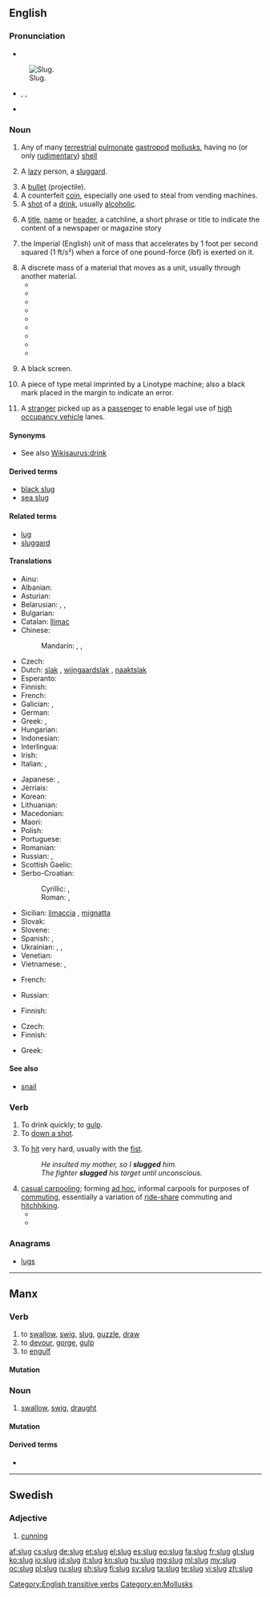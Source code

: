 ==English==

===Pronunciation===
* {{audio|En-us-slug.ogg|Audio (US)}}
[[Image:Arion vulgaris eating.jpg|thumb|Slug.]]
* {{enPR|slŭg}}, {{IPA|/slʌɡ/}}, {{X-SAMPA|/slVg/}}
* {{rhymes|ʌɡ}}

===Noun===
{{en-noun}}
{{wikipedia|Slug (disambiguation)|slug}}

# Any of many [[terrestrial]] [[pulmonate]] [[gastropod]] [[mollusk]]s, having no (or only [[rudimentary]]) [[shell]]
# {{slang}} A [[lazy]] person, a [[sluggard]].
# A [[bullet]]  (projectile).
# A counterfeit [[coin]], especially one used to steal from vending machines.
# A [[shot]] of a [[drink]], usually [[alcoholic]].
# {{context|journalism}} A [[title]], [[name]] or [[header]], a catchline, a short phrase or title to indicate the content of a newspaper or magazine story
# {{physics|rarely used}} the Imperial (English) unit of mass that accelerates by 1 foot per second squared (1 ft/s²) when a force of one pound-force (lbf) is exerted on it.
# A discrete mass of a material that moves as a unit, usually through another material.
#* {{quote-journal|journal=Pulp & paper international|volume=15|year=1973|passage=When these layers are recovered they inevitably result in a '''slug''' of sawdust which goes into the digester and tends to plug the screens in a Kamyr digester.}}
#* {{quote-book|title=Occupational safety and health decisions|author=United States. Occupational Safety and Health Review Commission, United States. Board of Mine Operations Appeals|year=1987|passage=Then, just a few nights before August 6, Gilbert testified that a "'''slug''' of sand-rock" weighing an estimate of one to two tons fell on his continuous miner as he was taking a cut, approximately fifteen feet from where he was standing.}}
#* {{quote-book|title=The Corps and the Shore|page=159|author=Orrin H. Pilkey|coauthors=Katharine L. Dixon|year=1998|passage=Tvpically, enough sand is emplaced to create a '''slug''' of sand that moves along the shore causing noticeable and somewhat dramatic local changes.}}
#* {{quote-book|title=The oil industry of the former Soviet Union|page=112|author=N. A. Krylov|coauthors=A. A. Bokserman, Evgeniĭ Romanovich Stavrovskiĭ|year=1998|passage-This is also furthered by the creation of a '''slug''' of light hydrocarbons near the oil displacement front, extracted by the carbon dioxide from the oil}}
#* {{quote-book|title=Lee's loss prevention in the process industries|page=16-115|author=Sam Mannan|coauthors=Frank P. Lees|year=2005|passage=Another phenomenon investigated was a '''slug''' of water falling through the cloud.}}
#* {{quote-book|title=Disinfection of pipelines and storage facilities field guide|page=54|author=William Lauer|coauthors=Fred Sanchez|year=2007|passage=This method uses a '''slug''' of 100 mg/L chlorinated water as a '''slug''' that moves along the length of the pipeline. The '''slug''' is a percentage of the total length of the pipeline.}}
#* {{quote-book|title=The water dictionary: a comprehensive reference of water terminology|page=556|author=Nancy E. McTigue|coauthors=James M. Symons, American Water Works Association|year=2010|passage=For example, a '''slug''' of iron rust might appear because of the shearing action of a high-demand flow that loosens a previously deposited iron precipitate.}}
#* {{quote-book|title=Extreme Environmental Events|page=1198|author=Robert A. Meyers|year=2010|passage=These experiments investigate the ascent of a '''slug''' of gas in a vertical liquid-filed tube featuring a flare that abruptly doubles the cross sectional area.}}
#* {{quote-book|title=The Art of Rimfire Accuracy|page=125|author=Bill Calfee|year=2011|passage=You had to learn to grab the teat up next to the udder with your thumb and side of your first finger, grab a '''slug''' of milk and progressively squeeze it down the teat past your middle finger, ring finger and little finger}}
# {{context|television editing}} A black screen.
# {{metal typesetting}} A piece of type metal imprinted by a Linotype machine; also a black mark placed in the margin to indicate an error.
# {{context|regional}} A [[stranger]] picked up as a [[passenger]] to enable legal use of [[high occupancy vehicle]] lanes.

====Synonyms====
* {{sense|a quantity of a drink}} See also [[Wikisaurus:drink]]

====Derived terms====
* [[black slug]]
* [[sea slug]]

====Related terms====
* [[lug]]<!-- See etymology there -->
* [[sluggard]]

====Translations====
{{trans-top|gastropod}}
* Ainu: {{tø|ain|シマイマ|tr=simayma}}
* Albanian: {{t-|sq|ligavec}}
* Asturian: {{t-|ast|llimiagu}}
* Belarusian: {{t+|be|смоўж|m|tr=smoŭž|sc=Cyrl}}, {{t-|be|слімак|m|tr=slimák|sc=Cyrl}}, {{t-|be|слізняк|m|tr=sliznják|sc=Cyrl}}
* Bulgarian: {{t-|bg|гол охлюв|m|tr=gol óhljuv|sc=Cyrl}}
* Catalan: [[llimac]] {{m}}
* Chinese:
*: Mandarin: {{t|cmn|鼻涕蟲|sc=Hani}}, {{t|cmn|鼻涕虫|tr=bítìchóng|sc=Hani}}, {{t|cmn|蛞蝓|tr=kuòyú|sc=Hani}}
* Czech: {{t-|cs|slimák|m}}
* Dutch: [[slak]] {{f}}, [[wijngaardslak]] {{f}}, [[naaktslak]] {{f}}
* Esperanto: {{t-|eo|limako}}
* Finnish: {{t+|fi|etana}}
* French: {{t+|fr|limace|f}}
* Galician: {{t-|gl|lesma|f}}, {{t-|gl|lesme|f}}
* German: {{t+|de|Nacktschnecke|f}}
* Greek: {{t+|el|γυμνοσάλιαγκας|n|tr=gymnosáliagkas}}, {{qualifier|scientific}} {{t-|el|λείμαξ|m|tr=leímax}}
* Hungarian: {{t-|hu|meztelen csiga}}
* Indonesian: {{t+|id|siput}}
* Interlingua: {{t-|ia|limace}}
* Irish: {{t+|ga|seilide|m}}
* Italian: {{t+|it|lumaca|f}}, {{t-|it|limaccia|f}}
{{trans-mid}}
* Japanese: {{t+|ja|蛞蝓|tr=なめくじ, namekuji|sc=Jpan}}, {{t-|ja|ナメクジ|tr=namekuji|sc=Jpan}}
* Jèrriais: {{tø|roa-jer|lînmache|f}}
* Korean: {{t-|ko|민달팽이|tr=mindalpaeng-i|sc=Kore}}
* Lithuanian: {{t-|lt|šliužas|m}}
* Macedonian: {{t-|mk|голич|m|tr=gólič}}
* Maori: {{t-|mi|putoko}}
* Polish: {{t+|pl|ślimak|m}}
* Portuguese: {{t+|pt|lesma|f}}
* Romanian: {{t+|ro|melc|m}}
* Russian: {{t+|ru|слизень|m|tr=slízenʹ}}, {{t+|ru|слизняк|m|tr=sliznják}}
* Scottish Gaelic: {{t-|gd|seilcheag|f}}
* Serbo-Croatian:
*: Cyrillic: {{t-|sh|пуж голаћ|m}}, {{t-|sh|пуж слинар|m}}
*: Roman: {{t-|sh|puž golać|m}}, {{t-|sh|puž slinar|m}}
* Sicilian: [[limaccia]] {{f}} , [[mignatta]] {{f}}
* Slovak: {{t-|sk|slimák|m}}
* Slovene: {{t-|sl|polž slinar|m}}
* Spanish: {{t+|es|babosa|f}}, {{t-|es|limaco}} {{m}}
* Ukrainian: {{t-|uk|слимак|m|tr=slymák}}, {{t-|uk|слизняк|m|tr=slyznják|sc=Cyrl}}, {{t-|uk|слизень|m|tr=slýzenʹ|sc=Cyrl}}
* Venetian: {{tø|vec|liméga|f}}
* Vietnamese: {{t-|vi|sên lãi}}, {{t-|vi|con sên lãi}}
{{trans-bottom}}

{{trans-see|lazy person|sluggard}}

{{trans-top|bullet}}
* French: {{t+|fr|pruneau|m}}
{{trans-mid}}
* Russian: {{t+|ru|маслина|f|sc=Cyrl|tr=maslína|alt=масли́на}}
{{trans-bottom}}

{{trans-top|counterfeit coin}}
* Finnish: {{t+|fi|prikka}}
{{trans-mid}}
{{trans-bottom}}

{{trans-top|shot of drink}}
* Czech: {{t+|cs|panák|m}}
* Finnish: {{t+|fi|huikka}}
{{trans-mid}}
* Greek: {{t-|el|σφηνάκι|n|tr=sfináki}}
{{trans-bottom}}

====See also====
* {{sense|gastropod}} [[snail]]

===Verb===
{{en-verb|slug|g|ed}}

# To drink quickly; to [[gulp]].
# To [[down a shot]].
# {{transitive}} To [[hit]] very hard, usually with the [[fist]].
#: ''He insulted my mother, so I '''slugged''' him.''
#: ''The fighter '''slugged''' his target until unconscious.''
# [[casual carpool]]ing; forming [[ad hoc]], informal carpools for purposes of [[commuting]], essentially a variation of [[carpool|ride-share]] commuting and [[hitchhiking]].
#* {{quote-news|title=Ramsey Vows to Find New Sites for Commuter `Slug Lines'|work=Washington Post|date=July 23|year=1998|passage="We believe in car-pooling, but let's do it without restricting traffic. ..." Sam Snyder, 51, of Burke, who has been '''slugging''' to his job at the US Customs ....}}
#* {{quote-newsgroup|author=Joshua E. Rodd|id=FmpK9.110446$%p6.11081387@twister.neo.rr.com|subject=The Perfect Mass Transit|newsgroup=dc.urban-planning|year=2002|date=December 13|passage= no sane person would attempt to commute that far every day. Sure they do. I've often '''slugged''' to Fredericksburg and back. The VRE carries hundreds of people per day, and the I-95 HOV lanes carry tens of thousands of people each day.|url=http://groups.google.com/group/dc.urban-planning/browse_thread/thread/8bfd8975abe251a5/e95715ce73e46005?hl=en&q=%22slugged|slugging+to%22+job|work|school|commute&lnk=nl&}}

===Anagrams===
* [[lugs#English|lugs]]

[[Category:English transitive verbs]]
[[Category:en:Mollusks]]

----

==Manx==

===Verb===
{{head|gv|verb|verbal noun|sluggey|past participle|sluggit}}

# to [[swallow]], [[swig]], [[slug]], [[guzzle]], [[draw]]
# to [[devour]], [[gorge]], [[gulp]]
# to [[engulf]]

====Mutation====
{{gv mut cons|sl|ug}}

===Noun===
{{gv-noun|g=m|gen=slug|pl=sluggyn}}

# [[swallow]], [[swig]], [[draught]]

====Mutation====
{{gv mut cons|sl|ug}}

====Derived terms====
* {{l|gv|sluggag}}

----

==Swedish==

===Adjective===
{{head|sv|adjective}}

# [[cunning]]

[[af:slug]]
[[cs:slug]]
[[de:slug]]
[[et:slug]]
[[el:slug]]
[[es:slug]]
[[eo:slug]]
[[fa:slug]]
[[fr:slug]]
[[gl:slug]]
[[ko:slug]]
[[io:slug]]
[[id:slug]]
[[it:slug]]
[[kn:slug]]
[[hu:slug]]
[[mg:slug]]
[[ml:slug]]
[[my:slug]]
[[oc:slug]]
[[pl:slug]]
[[ru:slug]]
[[sh:slug]]
[[fi:slug]]
[[sv:slug]]
[[ta:slug]]
[[te:slug]]
[[vi:slug]]
[[zh:slug]]